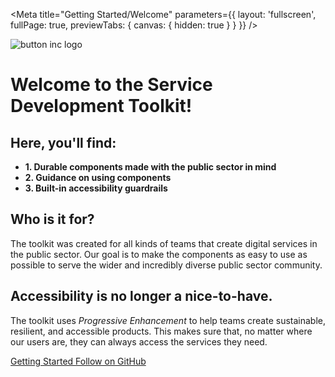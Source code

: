<!---Badge.stories.mdx --->


<Meta
  title="Getting Started/Welcome"
  parameters={{ layout: 'fullscreen', fullPage: true, previewTabs: { canvas: { hidden: true } } }}
/>

<div className='intro-background' style={{
  background: `url(${backgroundImage})`
}}>

<div className="intro-content">

<img src={btnLogo} alt="button inc logo" className="logo" />

<div className="spacer-small" />

<h1 className="title">Welcome to the Service Development Toolkit!</h1>
<div className="spacer-small" />
<h2 className="subtitle">Here, you'll find:</h2>

<ul>
  <strong>
    <li>
      1. <span className="highlight">Durable components</span> made with the public sector in mind
    </li>
    <li>
      2. <span className="highlight">Guidance</span> on using components
    </li>
    <li>
      3. <span className="highlight">Built-in accessibility</span> guardrails
    </li>
  </strong>
</ul>

<div className="spacer-big" />

<h2 className="subtitle">Who is it for?</h2>
<p>
  The toolkit was created for all kinds of teams that create digital services in the public sector. Our goal is to make
  the components as easy to use as possible to serve the wider and incredibly diverse public sector community.
</p>

<div className="spacer-small" />

<h2 className="subtitle">Accessibility is no longer a nice-to-have.</h2>

<p>
The toolkit uses <em>Progressive Enhancement</em> to help teams create sustainable, resilient, and accessible products. This makes sure that, no matter where our users are, they can always access the services they need.
</p>

<div className="spacer-small" />

<div className="btn-group">

  <a href="/?path=/docs/getting-started-using-the-kit--page" className="nav-btn primary">
    Getting Started
  </a>

  <a href="https://github.com/button-inc/service-development-toolkit" className="nav-btn secondary">
    Follow on GitHub
  </a>

</div>

</div>
</div>
